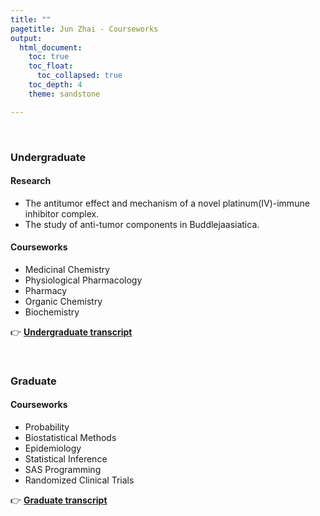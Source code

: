```yaml
---
title: ""
pagetitle: Jun Zhai - Courseworks
output: 
  html_document:
    toc: true
    toc_float:      
      toc_collapsed: true
    toc_depth: 4
    theme: sandstone

---
```

<title>Jun Zhai - Courseworks</title>
</br>

### Undergraduate

#### Research
- The antitumor effect and mechanism of a novel platinum(Ⅳ)-immune inhibitor complex.  
- The study of anti-tumor components in Buddlejaasiatica.  


#### Courseworks  
- Medicinal Chemistry    
- Physiological Pharmacology    
- Pharmacy  
- Organic Chemistry  
- Biochemistry  

👉 [**Undergraduate transcript**](./Undergrad transcript.pdf)

</br>

### Graduate

#### Courseworks
- Probability  
- Biostatistical Methods  
- Epidemiology  
- Statistical Inference
- SAS Programming
- Randomized Clinical Trials

👉 [**Graduate transcript**](./Jan eTranscript.pdf)